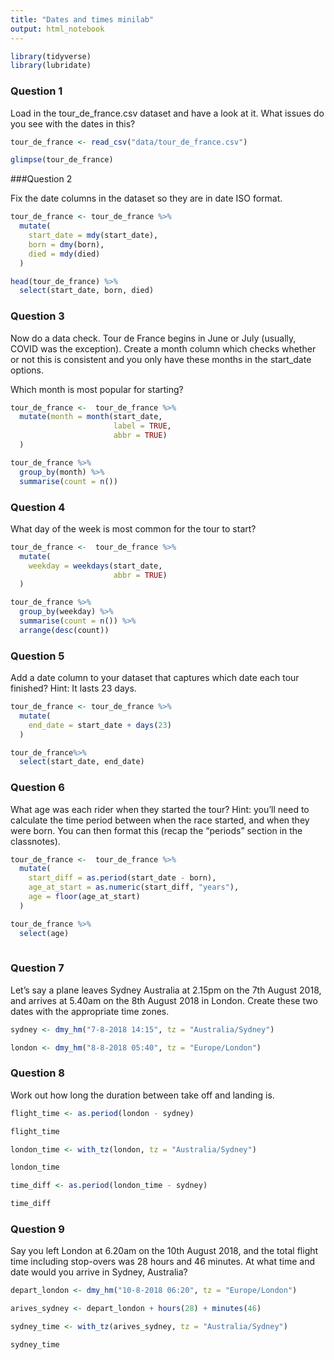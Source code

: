 ```yaml
---
title: "Dates and times minilab"
output: html_notebook
---
```


```r
library(tidyverse)
library(lubridate)
```

### Question 1

Load in the tour_de_france.csv dataset and have a look at it. What issues do you see with the dates in this?
```r
tour_de_france <- read_csv("data/tour_de_france.csv") 
```
```r
glimpse(tour_de_france)
```



###Question 2

Fix the date columns in the dataset so they are in date ISO format.
```r
tour_de_france <- tour_de_france %>% 
  mutate(
    start_date = mdy(start_date),
    born = dmy(born),
    died = mdy(died)
  )

head(tour_de_france) %>% 
  select(start_date, born, died)
```

### Question 3

Now do a data check. Tour de France begins in June or July (usually, COVID was the exception). Create a month column which checks whether or not this is consistent and you only have these months in the start_date options.

Which month is most popular for starting?


```r
tour_de_france <-  tour_de_france %>% 
  mutate(month = month(start_date, 
                       label = TRUE, 
                       abbr = TRUE)
  ) 

tour_de_france %>% 
  group_by(month) %>% 
  summarise(count = n())
```

### Question 4

What day of the week is most common for the tour to start?
```r
tour_de_france <-  tour_de_france %>% 
  mutate(
    weekday = weekdays(start_date, 
                       abbr = TRUE)
  ) 

tour_de_france %>% 
  group_by(weekday) %>% 
  summarise(count = n()) %>% 
  arrange(desc(count))
```

### Question 5

Add a date column to your dataset that captures which date each tour finished? Hint: It lasts 23 days.
```r
tour_de_france <- tour_de_france %>% 
  mutate(
    end_date = start_date + days(23)
  ) 

tour_de_france%>% 
  select(start_date, end_date)
```

### Question 6

What age was each rider when they started the tour? Hint: you’ll need to calculate the time period between when the race started, and when they were born. You can then format this (recap the “periods” section in the classnotes).
```r



tour_de_france <-  tour_de_france %>% 
  mutate(
    start_diff = as.period(start_date - born),
    age_at_start = as.numeric(start_diff, "years"),
    age = floor(age_at_start)
  ) 

tour_de_france %>% 
  select(age)
  
```

### Question 7

Let’s say a plane leaves Sydney Australia at 2.15pm on the 7th August 2018, and arrives at 5.40am on the 8th August 2018 in London. Create these two dates with the appropriate time zones.
```r
sydney <- dmy_hm("7-8-2018 14:15", tz = "Australia/Sydney")

london <- dmy_hm("8-8-2018 05:40", tz = "Europe/London")

```


### Question 8

Work out how long the duration between take off and landing is.
```r
flight_time <- as.period(london - sydney)

flight_time
```

```r
london_time <- with_tz(london, tz = "Australia/Sydney")

london_time
```


```r
time_diff <- as.period(london_time - sydney)

time_diff
```


### Question 9

Say you left London at 6.20am on the 10th August 2018, and the total flight time including stop-overs was 28 hours and 46 minutes. At what time and date would you arrive in Sydney, Australia?

```r
depart_london <- dmy_hm("10-8-2018 06:20", tz = "Europe/London")
```

```r
arives_sydney <- depart_london + hours(28) + minutes(46)
```

```r
sydney_time <- with_tz(arives_sydney, tz = "Australia/Sydney")

sydney_time
```

